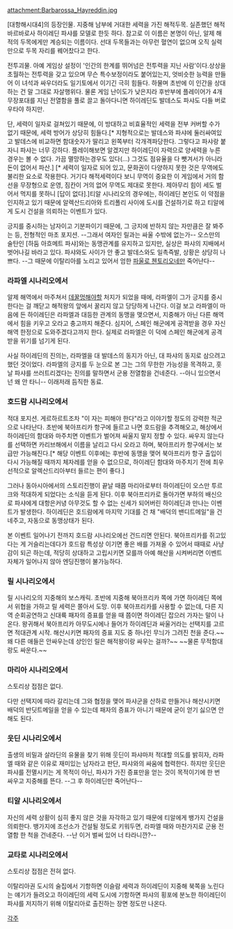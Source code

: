 attachment:Barbarossa_Hayreddin.jpg

[대항해시대4]의 등장인물. 지중해 남부에 거대한 세력을 가진 해적두목. 실존했던 해적 바르바로사 하이레딘 파샤를 모델로 한듯 하다. 참고로 이 이름은 본명이 아닌, 알제 해적의 두목에게만 계승되는 이름이다. 선대 두목들과는 아무런 혈연이 없으며 오직 실력만으로 두목 자리를 꿰어찼다고 한다.

전투괴물. 아예 게임상 설정이 '인간의 한계를 뛰어넘은 전투력을 지닌 사람'이다.상상을 초월하는 전투력을 갖고 있으며 무슨 특수보정이라도 붙어있는지, 엇비슷한 능력을 만들어 이 녀석과 싸우더라도 일기토에서 이기긴 극히 힘들다. 하물며 초반에 이 인간을 상대하는 건 말 그대로 자살행위다. 물론 게임 난이도가 낮은지라 후반부에 플레이어가 4개 무장포대를 지닌 전열함을 풀로 끌고 돌아다니면 하이레딘도 발데스도 파샤도 다들 버로우타야 하지만.

단, 세력이 일자로 걸쳐있기 때문에, 이 방대하고 비효율적인 세력을 전부 커버할 수가 없기 때문에, 세력 방어가 상당히 힘들다.[* 지형적으로는 발데스와 파샤에 둘러싸여있고 발데스에 비교하면 함대숫자가 딸리고 왼쪽부터 각개격파당한다. 그렇다고 파샤랑 붙자니 파샤는 너무 강하다. 플레이해보면 알겠지만 하이레딘이 자력으로 양세력을 누른 경우는 볼 수 없다. 가끔 멸망하는경우도 있다(...) 그것도 점유율을 다 뺏겨서가 아니라 돈이 없어서 파산.] [* 세력이 일자로 되어 있고, 문화권이 다양하지 못한 것은 무역에도 불리한 요소로 작용한다. 거기다 해적세력이다 보니 무역이 중요한 이 게임에서 거의 함선을 무장형으로 운영, 짐칸이 거의 없어 무역도 제대로 못한다. 제아무리 힘이 세도 벌어서 먹지를 못하니 [답이 없다].]티알 시나리오의 경우에는, 하이레딘 본인도 이 약점을 인지하고 있기 때문에 알렉산드리아와 트리폴리 사이에 도시를 건설하기로 하고 티알에게 도시 건설을 의뢰하는 이벤트가 있다.

긍지를 중시하는 남자이고 기분파이기 때문에, 그 긍지에 반하지 않는 자만큼은 잘 봐주는 등, 전형적인 마초 포지션. --그래서 여자인 릴과는 싸울 수밖에 없는가-- 오스만의 술탄인 [하둠 아흐메트 파샤]와는 동맹관계를 유지하고 있지만, 실상은 파샤의 지배에서 벗어나길 바라고 있다. 파샤와도 사이가 안 좋고 발데스와도 일촉즉발, 상황은 상당히 나쁘다. --그 때문에 이탈리아를 노리고 있어서 엄한 [[파울로 첸토리오네]]만 죽어난다--

=== 라파엘 시나리오에서 ===
알제 해역에서 마주쳐서 [[데꿀멍]]해야할 처지가 되었을 때에, 라파엘이 그가 긍지를 중시한다는 걸 깨닫고 해적왕의 앞에서 꿀리지 않고 당당하게 나간다. 이걸 보고 라파엘이 마음에 든 하이레딘은 라파엘과 대등한 관계의 동맹을 맺으면서, 지중해가 아닌 다른 해역에서 힘을 키우고 오라고 충고까지 해준다. 심지어, 스페인 해군에게 공격받을 경우 자신 해역 한정으로 도와주겠다고까지 한다. 실제로 라파엘은 이 덕에 스페인 해군에게 공격받을 위기를 넘기게 된다.

사실 하이레딘의 진의는, 라파엘을 대 발데스의 동지가 아닌, 대 파샤의 동지로 삼으려고 했던 것이었다. 라파엘의 긍지를 두 눈으로 본 그는 그의 무한한 가능성을 목격하고, 훗날 파샤를 쓰러트리겠다는 진의를 말하면서 군용 전열함을 건네준다. --아니 있으면서 넌 왜 안 타니-- 이래저래 듬직한 동료.

=== 호드람 시나리오에서 ===
적대 포지션. 게르하르트조차 "이 자는 피해야 한다"라고 이야기할 정도의 강력한 적군으로 나타난다. 초반에 북아프리카 항구에 들르고 나면 호드람을 추격해오고, 해상에서 하이레딘의 함대와 마주치면 이벤트가 벌어져 싸울지 말지 정할 수 있다. 싸우지 않는다를 선택하면 카리브해에서 이름을 날리고 다시 오라고 하며, 북아프리카 항구에서는 보급만 가능해진다.[* 해당 이벤트 이후에는 후반에 동맹을 맺어 북아프리카 항구 출입이 다시 가능해질 때까지 체자레를 얻을 수 없으므로, 하이레딘 함대와 마주치기 전에 최우선적으로 알렉산드리아부터 들르는 편이 좋다.]

그러나 동아시아에서의 스토리진행이 끝날 때쯤 마리아로부터 하이레딘이 오스만 투르크와 적대하게 되었다는 소식을 듣게 된다. 이후 북아프리카로 돌아가면 부하의 배신으로 파샤에게 대항은커녕 아무것도 할 수 없는 신세가 되어버린 하이레딘과 만나는 이벤트가 발생한다. 하이레딘은 호드람에게 마지막 기대를 건 채 "배덕의 밴디트메일"을 건네주고, 자동으로 동맹상태가 된다.

본 이벤트 일어나기 전까지 호드람 시나리오에선 건드리면 안된다. 북아프리카를 쥐고있다는 게 거슬리는데다가 호드람 특성상 이기면 좋은 배를 가져올 수 있어서 때때로 사냥감이 되곤 하는데, 적당히 상대하고 고립시키면 모를까 아예 해산을 시켜버리면 이벤트 자체가 일어나지 않아 엔딩진행이 불가능하다.
=== 릴 시나리오에서 ===
릴 시나리오의 지중해의 보스캐릭. 초반에 지중해 북아프리카 쪽에 가면 하이레딘 쪽에서 위협을 가하고 릴 세력은 쫄아서 도망. 이후 북아프리카를 사용할 수 없는데, 다른 지역 순회공연하고 신대륙 패자의 증표를 얻을 때 쯤이면 하이레딘 잡으러 가자는 말이 나온다. 왕귀해서 북아프리카 아무도시에나 들어가 하이레딘과 싸울거라는 선택지를 고르면 적대관계 시작. 해산시키면 패자의 증표 지도 중 하나인 무늬가 그려진 천을 준다.~~왜 다른 애들은 안싸우는데 상인인 릴은 해적왕이랑 싸우는 걸까?~~ ~~물론 무적함대랑도 싸운다.~~

=== 마리아 시나리오에서 ===
스토리상 접점은 없다.

다만 선택지에 따라 갈리는데 그와 협정을 맺어 파샤군을 산하로 만들거나 해산시키면 배덕의 반딧트메일을 얻을 수 있는데 패자의 증표가 아니기 때문에 굳이 얻기 싫으면 안해도 된다.

=== 웃딘 시나리오에서 ===
출생의 비밀과 살라딘의 유물을 찾기 위해 웃딘이 파샤마저 적대할 의도를 밝히자, 라파엘 때와 같은 이유로 재미있는 남자라고 판단, 파샤와의 싸움에 협력한다. 하지만 웃딘은 파샤를 전멸시키는 게 목적이 아닌, 파샤가 가진 증표만을 얻는 것이 목적이기에 한 번 싸우고 지중해를 뜬다. --그 후 하이레딘만 죽어난다--

=== 티알 시나리오에서 ===
자신의 세력 상황이 심히 좋지 않은 것을 자각하고 있기 때문에 티알에게 뱅가지 건설을 의뢰한다. 뱅가지에 조선소가 건설될 정도로 키워두면, 라파엘 때와 마찬가지로 군용 전열함 한 척을 건네준다. --난 이거 벌써 있어 너 타라니깐?--

=== 교타로 시나리오에서 ===
스토리상 접점은 전혀 없다.

이탈리아권 도시의 술집에서 기항하면 이슬람 세력과 하이레딘이 지중해 북쪽을 노린다는 얘기가 들려오고 하이레딘의 세력 도시에 기항하면 파샤의 횡포에 분노한 하이레딘이 파샤를 저지하기 위해 이탈리아로 출진하는 장면 정도만 나온다.




[[각주]]
